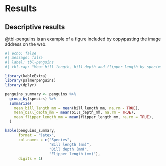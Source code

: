 
# Results {#sec-results}

## Descriptive results

@tbl-penguins is an example of a figure included by copy/pasting the image address on the web.

```r
#| echo: false
#| message: false
#| label: tbl-penguins
#| tbl-cap: "Mean bill length, bill depth and flipper length by species in millimeters, in the `palmerpenguins` dataset. When computing the mean of a variable, missing values were not considered."

library(kableExtra)
library(palmerpenguins)
library(dplyr)

penguins_summary <- penguins %>% 
  group_by(species) %>% 
  summarize(
    mean_bill_length_mm = mean(bill_length_mm, na.rm = TRUE),
    mean_bill_depth_mm = mean(bill_depth_mm, na.rm = TRUE),
    mean_flipper_length_mm = mean(flipper_length_mm, na.rm = TRUE),
  )

kable(penguins_summary, 
      format = "latex",
      col.names = c("Species", 
                    "Bill length (mm)",
                    "Bill depth (mm)",
                    "Flipper length (mm)"),
      digits = 1)

```

